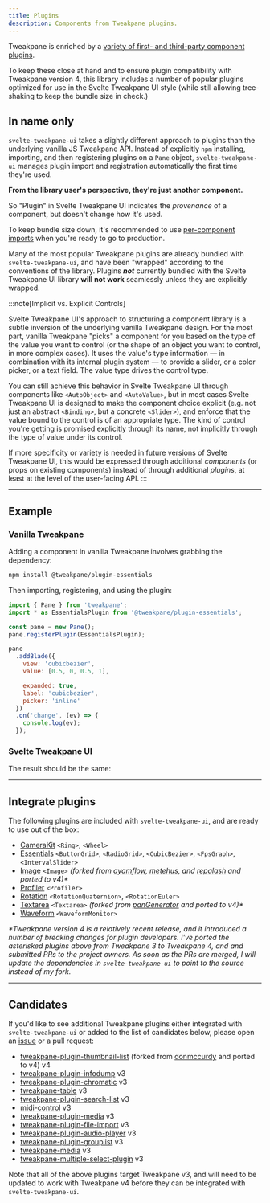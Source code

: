 ```yaml
---
title: Plugins
description: Components from Tweakpane plugins.
---
```



Tweakpane is enriched by a [variety of first- and third-party component plugins](https://github.com/topics/tweakpane).

To keep these close at hand and to ensure plugin compatibility with Tweakpane version 4, this library includes a number of popular plugins optimized for use in the Svelte Tweakpane UI style (while still allowing tree-shaking to keep the bundle size in check.)

## In name only

`svelte-tweakpane-ui` takes a slightly different approach to plugins than the underlying vanilla JS Tweakpane API. Instead of explicitly `npm` installing, importing, and then registering plugins on a `Pane` object, `svelte-tweakpane-ui` manages plugin import and registration automatically the first time they're used.

**From the library user's perspective, they're just another component.**

So "Plugin" in Svelte Tweakpane UI indicates the _provenance_ of a component, but doesn't change how it's used.

To keep bundle size down, it's recommended to use [per-component imports](https://example.com/TODO) when you're ready to go to production.

Many of the most popular Tweakpane plugins are already bundled with `svelte-tweakpane-ui`, and have been "wrapped" according to the conventions of the library. Plugins _**not**_ currently bundled with the Svelte Tweakpane UI library **will not work** seamlessly unless they are explicitly wrapped.

:::note[Implicit vs. Explicit Controls]

Svelte Tweakpane UI's approach to structuring a component library is a subtle inversion of the underlying vanilla Tweakpane design. For the most part, vanilla Tweakpane "picks" a component for you based on the type of the value you want to control (or the shape of an object you want to control, in more complex cases). It uses the value's type information — in combination with its internal plugin system — to provide a slider, or a color picker, or a text field. The value type drives the control type.

You can still achieve this behavior in Svelte Tweakpane UI through components like `<AutoObject>` and `<AutoValue>`, but in most cases Svelte Tweakpane UI is designed to make the component choice explicit (e.g. not just an abstract `<Binding>`, but a concrete `<Slider>`), and enforce that the value bound to the control is of an appropriate type. The kind of control you're getting is promised explicitly through its name, not implicitly through the type of value under its control.

If more specificity or variety is needed in future versions of Svelte Tweakpane UI, this would be expressed through additional _components_ (or props on existing
components) instead of through additional _plugins_, at least at the level of the user-facing API.
:::

---

## Example

### Vanilla Tweakpane

Adding a component in vanilla Tweakpane involves grabbing the dependency:

```sh
npm install @tweakpane/plugin-essentials
```

Then importing, registering, and using the plugin:

```js
import { Pane } from 'tweakpane';
import * as EssentialsPlugin from '@tweakpane/plugin-essentials';

const pane = new Pane();
pane.registerPlugin(EssentialsPlugin);

pane
  .addBlade({
    view: 'cubicbezier',
    value: [0.5, 0, 0.5, 1],

    expanded: true,
    label: 'cubicbezier',
    picker: 'inline'
  })
  .on('change', (ev) => {
    console.log(ev);
  });
```

### Svelte Tweakpane UI

<PluginBasicCode />

The result should be the same:

<ExampleWrapper>
  <PluginBasic client:load />
</ExampleWrapper>

---

## Integrate plugins

The following plugins are included with `svelte-tweakpane-ui`, and are ready to use out of the box:

- [CameraKit](https://github.com/tweakpane/plugin-camerakit) `<Ring>`, `<Wheel>`
- [Essentials](https://github.com/tweakpane/plugin-essentials) `<ButtonGrid>`, `<RadioGrid>`, `<CubicBezier>`, `<FpsGraph>`, `<IntervalSlider>`
- [Image](https://github.com/kitschpatrol/tweakpane-image-plugin) `<Image>` _(forked from [ayamflow](https://github.com/ayamflow/tweakpane-image-plugin), [metehus](https://github.com/metehus/tweakpane-image-plugin), and [repalash](https://github.com/repalash/tweakpane-image-plugin) and ported to v4)\*_
- [Profiler](https://github.com/0b5vr/tweakpane-plugin-profiler) `<Profiler>`
- [Rotation](https://github.com/0b5vr/tweakpane-plugin-rotation) `<RotationQuaternion>`, `<RotationEuler>`
- [Textarea](https://github.com/kitschpatrol/tweakpane-textarea-plugin) `<Textarea>` _(forked from [panGenerator](https://github.com/panGenerator/tweakpane-textarea-plugin) and ported to v4)\*_
- [Waveform](https://github.com/kitschpatrol/tweakpane-plugin-waveform) `<WaveformMonitor>`

_\*Tweakpane version 4 is a relatively recent release, and it introduced a number of breaking changes for plugin developers. I've ported the asterisked plugins above from Tweakpane 3 to Tweakpane 4, and and submitted PRs to the project owners. As soon as the PRs are merged, I will update the dependencies in `svelte-tweakpane-ui` to point to the source instead of my fork._

---

## Candidates

If you'd like to see additional Tweakpane plugins either integrated with `svelte-tweakpane-ui` or added to the list of candidates below, please open an [issue](https://github.com/kitschpatrol/svelte-tweakpane-ui/issues) or a pull request:

- [tweakpane-plugin-thumbnail-list](https://github.com/kitschpatrol/tweakpane-plugin-thumbnail-list) (forked from [donmccurdy](https://github.com/donmccurdy/tweakpane-plugin-thumbnail-list) and ported to v4) <InlineImage src="/svelte-tweakpane-ui/tweakpane-logo.svg" />v4
- [tweakpane-plugin-infodump](https://github.com/doersino/tweakpane-plugin-infodump) <InlineImage src="/svelte-tweakpane-ui/tweakpane-logo.svg" />v3
- [tweakpane-plugin-chromatic](https://github.com/brunoimbrizi/tweakpane-plugin-chromatic) <InlineImage src="/svelte-tweakpane-ui/tweakpane-logo.svg" />v3
- [tweakpane-table](https://github.com/amir-arad/tweakpane-table) <InlineImage src="/svelte-tweakpane-ui/tweakpane-logo.svg" />v3
- [tweakpane-plugin-search-list](https://github.com/hirohe/tweakpane-plugin-search-list) <InlineImage src="/svelte-tweakpane-ui/tweakpane-logo.svg" />v3
- [midi-control](https://github.com/mollerse/midi-control) <InlineImage src="/svelte-tweakpane-ui/tweakpane-logo.svg" />v3
- [tweakpane-plugin-media](https://github.com/leochocolat/tweakpane-plugin-media) <InlineImage src="/svelte-tweakpane-ui/tweakpane-logo.svg" />v3
- [tweakpane-plugin-file-import](https://github.com/LuchoTurtle/tweakpane-plugin-file-import) <InlineImage src="/svelte-tweakpane-ui/tweakpane-logo.svg" />v3
- [tweakpane-plugin-audio-player](https://github.com/brunoimbrizi/tweakpane-plugin-audio-player) <InlineImage src="/svelte-tweakpane-ui/tweakpane-logo.svg" />v3
- [tweakpane-plugin-grouplist](https://github.com/pierogis/tweakpane-plugin-grouplist) <InlineImage src="/svelte-tweakpane-ui/tweakpane-logo.svg" />v3
- [tweakpane-media](https://github.com/vnvyvu/tweakpane-media) <InlineImage src="/svelte-tweakpane-ui/tweakpane-logo.svg" />v3
- [tweakpane-multiple-select-plugin](https://github.com/IvanLi-CN/tweakpane-multiple-select-plugin) <InlineImage src="/svelte-tweakpane-ui/tweakpane-logo.svg" />v3

Note that all of the above plugins target Tweakpane v3, and will need to be updated to work with Tweakpane v4 before they can be integrated with `svelte-tweakpane-ui`.
